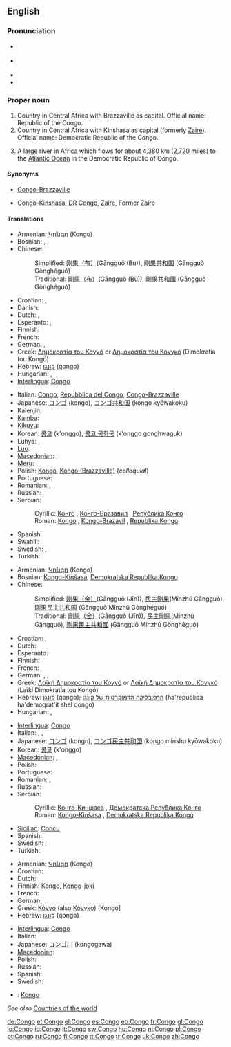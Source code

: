 ==English==

===Pronunciation===
* {{a|RP}} {{IPA|/ˈkɒŋɡəʊ/}}
* {{a|US}} {{IPA|/ˈkɑːŋɡoʊ/}}
* {{audio|en-us-Congo.ogg|Audio (US)}}
* {{rhymes|ɒŋɡəʊ}}

===Proper noun===
{{en-proper noun}}
{{wikipedia}}

# Country in Central Africa with Brazzaville as capital. Official name: Republic of the Congo.
# Country in Central Africa with Kinshasa as capital (formerly [[Zaire]]). Official name: Democratic Republic of the Congo.
# {{rivers}} A large river in [[Africa]] which flows for about 4,380 km (2,720 miles) to the [[Atlantic Ocean]] in the Democratic Republic of Congo.

====Synonyms====
* {{sense|country with Brazzaville as capital}} [[Congo-Brazzaville]]
* {{sense|country with Kinshasa as capital}} [[Congo-Kinshasa]], [[DR Congo]], {{qualifier|formerly}} [[Zaire]], Former Zaire

====Translations====
{{trans-top|country with Brazzaville as capital}}
* Armenian: [[Կոնգո]] (Kongo)
* Bosnian: {{t-|bs|Kongo|m}}, {{t-|bs|Kongo-Brazavil|m}}, {{t-|bs|Republika Kongo|f}}
* Chinese:
*: Simplified: [[刚果（布）]](Gāngguǒ (Bù)), [[刚果共和国]] (Gāngguǒ Gònghéguó)
*: Traditional: [[剛果（布）]](Gāngguǒ (Bù)), [[剛果共和國]] (Gāngguǒ Gònghéguó)
* Croatian: {{t-|hr|Republika Kongo|f}}, {{t-|hr|Kongo Brazzaville}}
* Danish: {{t-|da|Congo}}
* Dutch: {{t+|nl|Kongo}}, {{t-|nl|Kongo-Brazzaville}}
* Esperanto: {{t-|eo|Kongo-Brazavilo|xs=Esperanto}}, {{t-|eo|Kongolo-Brazavilo|xs=Esperanto}}
* Finnish: {{t+|fi|Kongo}}
* French: {{t+|fr|Congo}}
* German: {{t+|de|Kongo}}, {{t+|de|Republik Kongo|f}}
* Greek: [[Δημοκρατία του Κογγό]] or [[Δημοκρατία του Κονγκό]] (Dimokratía tou Kongó) {{f}}
* Hebrew: [[קונגו]] (qongo)
* Hungarian: {{t+|hu|Kongó}}, {{t+|hu|Kongói Köztársaság}}
* [[Interlingua]]: [[Congo#Interlingua|Congo]]
{{trans-mid}}
* Italian: [[Congo#Italian|Congo]], [[w:it:Repubblica_del_Congo|Repubblica del Congo]], [[Congo-Brazzaville]]
* Japanese: [[コンゴ]] (kongo), [[コンゴ共和国]] (kongo kyōwakoku)
* Kalenjin: {{tø|kln|Kongo}}
* [[Kamba]]: {{tø|kam|Kongo}}
* [[Kikuyu]]: {{tø|ki|Kongo}}
* Korean: [[콩고]] (k'onggo), [[콩고 공화국]] (k'onggo gonghwaguk)
* Luhya: {{tø|luy|Amerika}},  {{tø|luy|Kongo}}
* [[Luo]]: {{tø|luo|Kongo}}
* [[Macedonian]]: {{t|mk|Конго-Бразавил|m|tr=Kóngo-Brázavil|sc=Cyrl}},  {{t|mk|Република Конго|f|tr=Repúblika Kóngo|sc=Cyrl}}
* [[Meru]]: {{tø|mer|Kongo}}
* Polish: [[Kongo#Polish|Kongo]], [[Kongo (Brazzaville)]] (''colloquial'')
* Portuguese: {{t+|pt|Congo-Brazzaville}}
* Romanian: {{t-|ro|Congo}}, {{t-|ro|Congo Brazzaville}}
* Russian: {{t+|ru|Конго|m|tr=Kóngo|sc=Cyrl}}
* Serbian:
*: Cyrillic: [[Конго]] {{m}}, [[Конго-Бразавил]] {{m}}, [[Република Конго]] {{f}}
*: Roman: [[Kongo#Serbian|Kongo]] {{m}}, [[Kongo-Brazavil]] {{m}}, [[Republika Kongo]] {{f}}
* Spanish: {{t+|es|Congo|m}}
* Swahili: {{t|sw|Kongo}}
* Swedish: {{t+|sv|Kongo-Brazzaville}}, {{t+|sv|Republiken Kongo}}
* Turkish: {{t+|tr|Kongo}}
{{trans-bottom}}

{{trans-top|country with Kinshasa as capital}}
* Armenian: [[Կոնգո]] (Kongo)
* Bosnian: [[Kongo-Kinšasa]], [[Demokratska Republika Kongo]] {{f}}
* Chinese:
*: Simplified: [[刚果（金）]](Gāngguǒ (Jīn)), [[民主刚果]](Mínzhǔ Gāngguǒ), [[刚果民主共和国]] (Gāngguǒ Mínzhǔ Gònghéguó)
*: Traditional: [[剛果（金）]](Gāngguǒ (Jīn)), [[民主剛果]](Mínzhǔ Gāngguǒ), [[剛果民主共和國]] (Gāngguǒ Mínzhǔ Gònghéguó)
* Croatian: {{t-|hr|Demokratska Republika Kongo|f}}, {{t-|hr|Kongo-Kinshasa}}
* Dutch: {{t+|nl|Kongo}}
* Esperanto: {{t-|eo|Kongo-Kinŝasa|xs=Esperanto}}
* Finnish: {{t+|fi|Kongo}}
* French: {{t+|fr|Congo}}
* German: {{t+|de|Kongo}}, {{t+|de|Demokratische Republik Kongo|f}}, {{t-|de|Zaire}}
* Greek: [[Λαϊκή Δημοκρατία του Κογγό]] or [[Λαϊκή Δημοκρατία του Κονγκό]] (Laïkí Dimokratía tou Kongó) {{f}}
* Hebrew: [[קונגו]] (qongo); [[הרפובליקה הדמוקרטית של קונגו]] (ha'republiqa ha'demoqrat'it shel qongo)
* Hungarian: {{t+|hu|Kongó}}, {{t+|hu|Kongói Demokratikus Köztársaság}}
{{trans-mid}}
* [[Interlingua]]: [[Congo#Interlingua|Congo]]
* Italian: {{t+|it|Congo}}, {{t-|it|Repubblica Democratica del Congo}}, {{t-|it|Congo-Kinshasa}}
* Japanese: [[コンゴ]] (kongo), [[コンゴ民主共和国]] (kongo minshu kyōwakoku)
* Korean: [[콩고]] (k'onggo)
* [[Macedonian]]: {{t|mk|Конго-Киншаса|tr=Kóngo-Kinšása|sc=Cyrl}},  {{t|mk|Демократска Република Конго|f|tr=Demókratska Repúblika Kóngo|sc=Cyrl}}
* Polish: {{t+|pl|Demokratyczna Republika Konga|f}}
* Portuguese: {{t+|pt|Congo-Kinshasa}}
* Romanian: {{t-|ro|Congo}}, {{t-|ro|Congo Kinshasa}}
* Russian: {{t+|ru|Конго|m|tr=Kóngo|sc=Cyrl}}
* Serbian:
*: Cyrillic: [[Конго-Киншаса]] {{f}}, [[Демократска Република Конго]] {{f}}
*: Roman: [[Kongo-Kinšasa]] {{f}}, [[Demokratska Republika Kongo]] {{f}}
* [[Sicilian]]: [[Concu]] {{m}}
* Spanish: {{t+|es|República Democrática del Congo|f}}
* Swedish: {{t+|sv|Kongo-Kinshasa}}, {{t+|sv|Demokratiska Republiken Kongo}}
* Turkish: {{t+|tr|Kongo}}
{{trans-bottom}}

{{trans-top|river}}
* Armenian: [[Կոնգո]] (Kongo)
* Croatian: {{t-|hr|Kongo|m}}
* Dutch: {{t+|nl|Kongo}}
* Finnish: Kongo, [[Kongo#Finnish|Kongo]]-[[joki]]
* French: {{t+|fr|Congo}}
* German: {{t+|de|Kongo|m}}
* Greek: [[Κόγγο]] (also [[Κόνγκο]]) [Kongó] {{m}}
* Hebrew: [[קונגו]] (qongo)
{{trans-mid}}
* [[Interlingua]]: [[Congo#Interlingua|Congo]]
* Italian: {{t+|it|Congo}}
* Japanese: [[コンゴ川]] (kongogawa)
* [[Macedonian]]: {{t|mk|Конго|n|tr=Kóngo|sc=Cyrl}}
* Polish: {{t+|pl|Kongo|n}}
* Russian: {{t+|ru|Конго|m|tr=Kóngo|sc=Cyrl}}
* Spanish: {{t+|es|Congo|m}}
* Swedish: {{t+|sv|Kongo}}
{{trans-bottom}}

{{checktrans}}

* {{ttbc|Breton}}: [[Kongo#Breton|Kongo]]

''See also'' [[Appendix:Countries of the world|Countries of the world]]

[[de:Congo]]
[[et:Congo]]
[[el:Congo]]
[[es:Congo]]
[[eo:Congo]]
[[fr:Congo]]
[[gl:Congo]]
[[io:Congo]]
[[id:Congo]]
[[it:Congo]]
[[sw:Congo]]
[[hu:Congo]]
[[nl:Congo]]
[[pl:Congo]]
[[pt:Congo]]
[[ru:Congo]]
[[fi:Congo]]
[[tt:Congo]]
[[tr:Congo]]
[[uk:Congo]]
[[zh:Congo]]